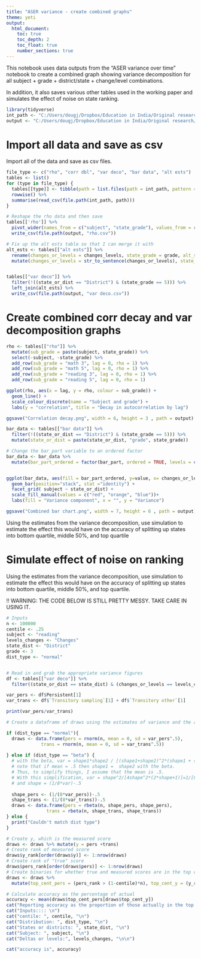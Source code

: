 ---
title: "ASER variance - create combined graphs"
theme: yeti
output: 
  html_document:
    toc: true
    toc_depth: 2
    toc_float: true
    number_sections: true
---

This notebook uses data outputs from the "ASER variance over time" notebook to create a combined graph showing variance decomposition for all subject + grade + district/state + change/level combinations.

In addition, it also saves various other tables used in the working paper and simulates the effect of noise on state ranking.

```{r setup}
library(tidyverse)
int_path <- "C:/Users/dougj/Dropbox/Education in India/Original research/aservnas/figures/intermediate"
output <- "C:/Users/dougj/Dropbox/Education in India/Original research/aservnas/figures"
```

# Import all data and save as csv

Import all of the data and save as csv files.

```{r, results='hide'}
file_type <- c("rho", "corr dbl", "var deco", "bar data", "alt ests")
tables <- list()
for (type in file_type) {
  tables[[type]] <- tibble(path = list.files(path = int_path, pattern = type)) %>% 
  rowwise() %>% 
  summarise(read_csv(file.path(int_path, path))) 
}

# Reshape the rho data and then save
tables[['rho']] %>% 
  pivot_wider(names_from = c("subject", "state_grade"), values_from = rho) %>% 
  write_csv(file.path(output, "rho.csv"))

# Fix up the alt ests table so that I can merge it with 
alt_ests <- tables[["alt ests"]] %>% 
  rename(changes_or_levels = changes_levels, state_grade = grade, alt_share_persist = share_persist, alt_share_sampling = share_sampling, alt_share_other = share_other) %>% 
  mutate(changes_or_levels = str_to_sentence(changes_or_levels), state_or_dist = "State")


tables[["var deco"]] %>% 
  filter(!((state_or_dist == "District") & (state_grade == 5))) %>% 
  left_join(alt_ests) %>% 
  write_csv(file.path(output, "var deco.csv"))
```

# Create combined corr decay and var decomposition graphs
```{r}
rho <- tables[["rho"]] %>% 
  mutate(sub_grade = paste(subject, state_grade)) %>% 
  select(-subject, -state_grade) %>% 
  add_row(sub_grade = "math 3", lag = 0, rho = 1) %>% 
  add_row(sub_grade = "math 5", lag = 0, rho = 1) %>% 
  add_row(sub_grade = "reading 3", lag = 0, rho = 1) %>% 
  add_row(sub_grade = "reading 5", lag = 0, rho = 1)

ggplot(rho, aes(x = lag, y = rho, colour = sub_grade)) + 
  geom_line() +
  scale_colour_discrete(name = "Subject and grade") +
  labs(y = "correlation", title = "Decay in autocorrelation by lag") 

ggsave("Correlation decay.png", width = 6, height = 3 , path = output)

bar_data <- tables[["bar data"]] %>% 
  filter(!((state_or_dist == "District") & (state_grade == 5))) %>% 
  mutate(state_or_dist = paste(state_or_dist, "grade", state_grade))

# Change the bar_part variable to an ordered factor
bar_data <- bar_data %>%
  mutate(bar_part_ordered = factor(bar_part, ordered = TRUE, levels = c("Transitory other","Transitory sampling", "Persistent")))


ggplot(bar_data, aes(fill = bar_part_ordered, y=value, x= changes_or_levels)) +
  geom_bar(position="stack", stat ="identity") +
  facet_grid( subject ~ state_or_dist) + 
  scale_fill_manual(values = c("red", "orange", "blue"))+
  labs(fill = "Variance component", x = "", y = "Variance") 

ggsave("Combined bar chart.png", width = 7, height = 6 , path = output)
```
Using the estimates from the variance decomposition, use simulation to estimate the effect this would have on the accuracy of splitting up states into bottom quartile, middle 50%, and top quartile


# Simulate effect of noise on ranking

Using the estimates from the variance decomposition, use simulation to estimate the effect this would have on the accuracy of splitting up states into bottom quartile, middle 50%, and top quartile.

!! WARNING: THE CODE BELOW IS STILL PRETTY MESSY. TAKE CARE IN USING IT.


```{r}

# Inputs
n <- 100000
centile <- .25
subject <- "reading"
levels_changes <- "Changes"
state_dist <- "District"
grade <- 3
dist_type <- "normal"


# Read in and grab the appropriate variance figures
df <- tables[["var deco"]] %>% 
  filter((state_or_dist == state_dist) & (changes_or_levels == levels_changes) & (state_grade == grade))

var_pers <- df$Persistent[1]
var_trans <- df$`Transitory sampling`[1] + df$`Transitory other`[1]

print(var_pers/var_trans)
```


```{r}

# Create a dataframe of draws using the estimates of variance and the appropriate distribution type

if (dist_type == "normal"){
  draws <- data.frame(pers = rnorm(n, mean = 0, sd = var_pers^.5),
             trans = rnorm(n, mean = 0, sd = var_trans^.5))
  
} else if (dist_type == "beta") {
  # with the beta, var = shape1*shape2 / [(shape1+shape2)^2*(shape1 + shape2 + 1)]
  # note that if mean = .5 then shape1 =  shape2 with the beta.  
  # Thus, to simplify things, I assume that the mean is .5.
  # With this simplification, var = shape^2/[4shape^2*(2*shape+1)]=1/[8*shape+4]
  # and shape = (1/8*var)-.5
    
  shape_pers <- (1/(8*var_pers))-.5
  shape_trans <- (1/(8*var_trans))-.5
  draws <- data.frame(pers = rbeta(n, shape_pers, shape_pers),
               trans = rbeta(n, shape_trans, shape_trans))
} else {
  print("Couldn't match dist type")
}

# Create y, which is the measured score
draws <- draws %>% mutate(y = pers +trans)
# Create rank of measured score
draws$y_rank[order(draws$y)] <- 1:nrow(draws)
# Create rank of "true" score
draws$pers_rank[order(draws$pers)] <- 1:nrow(draws)
# Create binaries for whether true and measured scores are in the top centile
draws <- draws %>%
  mutate(top_cent_pers = (pers_rank > (1-centile)*n), top_cent_y = (y_rank > (1-centile)*n))

# Calculate accuracy as the percentage of actual 
accuracy <- mean(draws$top_cent_pers[draws$top_cent_y])
cat("Reporting accuracy as the proportion of those actually in the top centile which would be ranked as being in the top centile.\n\n")
cat("Inputs:::: \n")
cat("centile: ", centile, "\n")
cat("Distribution: ", dist_type, "\n")
cat("States or districts: ", state_dist, "\n")
cat("Subject: ", subject, "\n")
cat("Deltas or levels:", levels_changes, "\n\n")

cat("accuracy is", accuracy)

```




